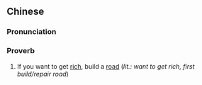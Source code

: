 ==Chinese==
{{zh-forms}}

===Pronunciation===
{{zh-pron
|m=yāo xiǎng fù xiān xiū lù
|cat=prov
}}

===Proverb===
{{zh-proverb}}

# If you want to get [[rich]], build a [[road]] (''lit.: want to get rich, first build/repair road'')